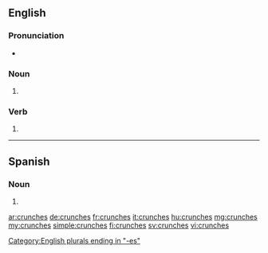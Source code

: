 ==English==

===Pronunciation===
* {{IPA|/ˈkɹʌntʃɪz/|lang=en}}

===Noun===
{{head|en|noun plural form}}

# {{plural of|crunch|lang=en}}

===Verb===
{{head|en|verb form}}

# {{en-third-person singular of|crunch}}

[[Category:English plurals ending in "-es"]]

----

==Spanish==

===Noun===
{{head|es|noun form}}

# {{plural of|crunch|lang=es}}

[[ar:crunches]]
[[de:crunches]]
[[fr:crunches]]
[[it:crunches]]
[[hu:crunches]]
[[mg:crunches]]
[[my:crunches]]
[[simple:crunches]]
[[fi:crunches]]
[[sv:crunches]]
[[vi:crunches]]